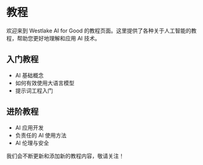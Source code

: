 # 教程

欢迎来到 Westlake AI for Good 的教程页面。这里提供了各种关于人工智能的教程，帮助您更好地理解和应用 AI 技术。

## 入门教程

- AI 基础概念
- 如何有效使用大语言模型
- 提示词工程入门

## 进阶教程

- AI 应用开发
- 负责任的 AI 使用方法
- AI 伦理与安全

我们会不断更新和添加新的教程内容，敬请关注！

